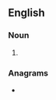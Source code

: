 ==English==

===Noun===
{{en-noun|-}}

# {{alternative spelling of|homeyness|lang=en}}

===Anagrams===
* {{anagrams|en|monishes}}